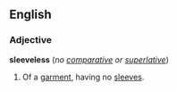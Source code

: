 ==English==
===Adjective===
'''sleeveless''' (''no [[comparative]] or [[superlative]]'')

#Of a [[garment]], having no [[sleeve]]s.